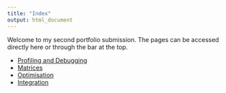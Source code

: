 ```yaml
---
title: "Index"
output: html_document
---
```


Welcome to my second portfolio submission. The pages can be accessed directly here or through the bar at the top.

- [Profiling and Debugging](.\debugging.html)
- [Matrices](.\matrices.html) 
- [Optimisation](.\optimisation.html) 
- [Integration](.\Integration.html) 

